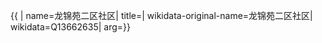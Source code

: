 {{ {{{1|PRC admin/showdata}}}|
name=龙锦苑二区社区|
title=|
wikidata-original-name=龙锦苑二区社区|
wikidata=Q13662635|
arg={{{arg|}}}}}